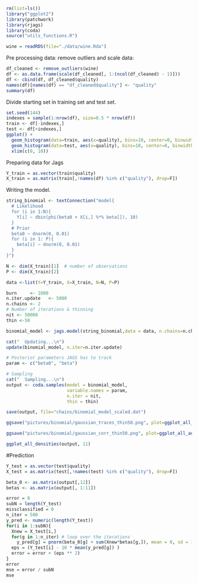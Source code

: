 ```r
rm(list=ls())
library("ggplot2")
library(patchwork)
library(rjags)
library(coda)
source("utils_functions.R")
```


```r
wine = readRDS(file="./data/wine.Rda")
```

Pre processing data: remove outliers and scale data:
```r
df_cleaned <- remove_outliers(wine)
df <- as.data.frame(scale(df_cleaned[, 1:(ncol(df_cleaned) - 1)]))
df <- cbind(df, df_cleaned$quality)
names(df)[names(df) == "df_cleaned$quality"] <- "quality"
summary(df)
```

Divide starting set in training set and test set.
```r
set.seed(144)
indexes = sample(1:nrow(df), size=0.5 * nrow(df))
train <- df[-indexes,]
test <- df[+indexes,]
ggplot() + 
  geom_histogram(data=train, aes(x=quality), bins=10, center=0, binwidth = 1, color=red_ex, fill=red_ex, alpha=0.4) +
  geom_histogram(data=test, aes(x=quality), bins=10, center=0, binwidth = 1, color=light_blue_ex, fill=light_blue_ex, alpha=0.4) + 
  xlim(c(0, 10)) 
```

Preparing data for Jags
```r
Y_train = as.vector(train$quality)
X_train = as.matrix(train[,!names(df) %in% c("quality"), drop=F])
```


Writing the model.

```r
string_binomial <- textConnection("model{
  # Likelihood
  for (i in 1:N){
    Y[i] ~ dbin(phi(beta0 + X[i,] %*% beta[]), 10)
  }
  # Prior
  beta0 ~ dnorm(0, 0.01)
  for (i in 1: P){
    beta[i] ~ dnorm(0, 0.01)
  }
}")
```

```r
N <- dim(X_train)[1]  # number of observations
P <- dim(X_train)[2]

data <-list(Y=Y_train, X=X_train, N=N, P=P)

burn     <- 1000
n.iter.update   <- 5000
n.chains <- 2
# Number of iterations & thinning
nit <- 50000
thin <-50
```

```r
binomial_model <- jags.model(string_binomial,data = data, n.chains=n.chains,quiet=FALSE)
```

```r
cat("  Updating...\n")
update(binomial_model, n.iter=n.iter.update)

# Posterior parameters JAGS has to track
param <- c("beta0", "beta")

```

```r
# Sampling 
cat("  Sampling...\n")
output <- coda.samples(model = binomial_model,
                       variable.names = param,
                       n.iter = nit,
                       thin = thin)
```

```r
save(output, file="chains/binomial_model_scaled.dat")
```


```r
ggsave("pictures/binomial/gaussian_traces_thin50.png", plot=ggplot_all_traces(output, 11))
```
```r
ggsave("pictures/binomial/gaussian_corr_thin50.png", plot=ggplot_all_autocorr(output, 11, thinning=thin))
```


```r
ggplot_all_densities(output, 11)
```
#Prediction

```r
Y_test = as.vector(test$quality)
X_test = as.matrix(test[,!names(test) %in% c("quality"), drop=F])

beta_0 <- as.matrix(output[,12])
betas <- as.matrix(output[, 1:11])
```

```r
error = 0
subN = length(Y_test)
missclassified = 0
n_iter = 500
y_pred <- numeric(length(Y_test))
for(i in 1:subN){
  Xnew = X_test[i,]
  for(g in 1:n_iter) # loop over the iterations
    y_pred[g] = pnorm(beta_0[g] + sum(Xnew*betas[g,]), mean = 0, sd = 1 )
  eps = (Y_test[i] - 10 * mean(y_pred[g]) )
  error = error + (eps ** 2) 
}
error
mse = error / subN
mse
```





